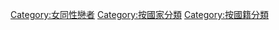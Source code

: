 [[Category:女同性戀者|Category:女同性戀者]]
[[Category:按國家分類|Category:按國家分類]]
[[Category:按國籍分類|Category:按國籍分類]]